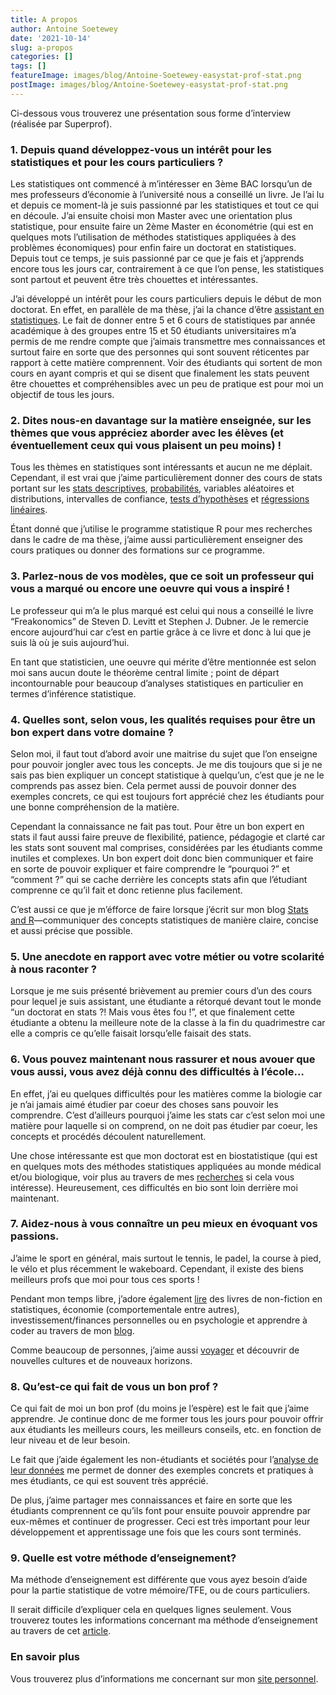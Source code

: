```yaml
---
title: A propos
author: Antoine Soetewey
date: '2021-10-14'
slug: a-propos
categories: []
tags: []
featureImage: images/blog/Antoine-Soetewey-easystat-prof-stat.png
postImage: images/blog/Antoine-Soetewey-easystat-prof-stat.png
---
```


Ci-dessous vous trouverez une présentation sous forme d'interview (réalisée par Superprof).

### 1. Depuis quand développez-vous un intérêt pour les statistiques et pour les cours particuliers ?

Les statistiques ont commencé à m'intéresser en 3ème BAC lorsqu'un de mes professeurs d'économie à l'université nous a conseillé un livre. Je l'ai lu et depuis ce moment-là je suis passionné par les statistiques et tout ce qui en découle. J'ai ensuite choisi mon Master avec une orientation plus statistique, pour ensuite faire un 2ème Master en économétrie (qui est en quelques mots l'utilisation de méthodes statistiques appliquées à des problèmes économiques) pour enfin faire un doctorat en statistiques. Depuis tout ce temps, je suis passionné par ce que je fais et j'apprends encore tous les jours car, contrairement à ce que l'on pense, les statistiques sont partout et peuvent être très chouettes et intéressantes.

J'ai développé un intérêt pour les cours particuliers depuis le début de mon doctorat. En effet, en parallèle de ma thèse, j'ai la chance d'être [assistant en statistiques](https://antoinesoetewey.com/fr/teaching/). Le fait de donner entre 5 et 6 cours de statistiques par année académique à des groupes entre 15 et 50 étudiants universitaires m'a permis de me rendre compte que j'aimais transmettre mes connaissances et surtout faire en sorte que des personnes qui sont souvent réticentes par rapport à cette matière comprennent. Voir des étudiants qui sortent de mon cours en ayant compris et qui se disent que finalement les stats peuvent être chouettes et compréhensibles avec un peu de pratique est pour moi un objectif de tous les jours.

### 2. Dites nous-en davantage sur la matière enseignée, sur les thèmes que vous appréciez aborder avec les élèves (et éventuellement ceux qui vous plaisent un peu moins) !

Tous les thèmes en statistiques sont intéressants et aucun ne me déplait. Cependant, il est vrai que j'aime particulièrement donner des cours de stats portant sur les [stats descriptives](https://statsandr.com/blog/descriptive-statistics-in-r/), [probabilités](https://statsandr.com/blog/the-9-concepts-and-formulas-in-probability-that-every-data-scientist-should-know/), variables aléatoires et distributions, intervalles de confiance, [tests d'hypothèses](https://statsandr.com/blog/hypothesis-test-by-hand/) et [régressions linéaires](https://statsandr.com/blog/multiple-linear-regression-made-simple/).

Étant donné que j'utilise le programme statistique R pour mes recherches dans le cadre de ma thèse, j'aime aussi particulièrement enseigner des cours pratiques ou donner des formations sur ce programme.

### 3. Parlez-nous de vos modèles, que ce soit un professeur qui vous a marqué ou encore une oeuvre qui vous a inspiré !

Le professeur qui m'a le plus marqué est celui qui nous a conseillé le livre "Freakonomics" de Steven D. Levitt et Stephen J. Dubner. Je le remercie encore aujourd'hui car c'est en partie grâce à ce livre et donc à lui que je suis là où je suis aujourd'hui.

En tant que statisticien, une oeuvre qui mérite d'être mentionnée est selon moi sans aucun doute le théorème central limite ; point de départ incontournable pour beaucoup d'analyses statistiques en particulier en termes d'inférence statistique.

### 4. Quelles sont, selon vous, les qualités requises pour être un bon expert dans votre domaine ?

Selon moi, il faut tout d'abord avoir une maitrise du sujet que l'on enseigne pour pouvoir jongler avec tous les concepts. Je me dis toujours que si je ne sais pas bien expliquer un concept statistique à quelqu'un, c'est que je ne le comprends pas assez bien. Cela permet aussi de pouvoir donner des exemples concrets, ce qui est toujours fort apprécié chez les étudiants pour une bonne compréhension de la matière.

Cependant la connaissance ne fait pas tout. Pour être un bon expert en stats il faut aussi faire preuve de flexibilité, patience, pédagogie et clarté car les stats sont souvent mal comprises, considérées par les étudiants comme inutiles et complexes. Un bon expert doit donc bien communiquer et faire en sorte de pouvoir expliquer et faire comprendre le "pourquoi ?" et "comment ?" qui se cache derrière les concepts stats afin que l'étudiant comprenne ce qu'il fait et donc retienne plus facilement.

C'est aussi ce que je m'éfforce de faire lorsque j'écrit sur mon blog [Stats and R](https://statsandr.com/)---communiquer des concepts statistiques de manière claire, concise et aussi précise que possible.

### 5. Une anecdote en rapport avec votre métier ou votre scolarité à nous raconter ?

Lorsque je me suis présenté brièvement au premier cours d'un des cours pour lequel je suis assistant, une étudiante a rétorqué devant tout le monde "un doctorat en stats ?! Mais vous êtes fou !", et que finalement cette étudiante a obtenu la meilleure note de la classe à la fin du quadrimestre car elle a compris ce qu'elle faisait lorsqu'elle faisait des stats.

### 6. Vous pouvez maintenant nous rassurer et nous avouer que vous aussi, vous avez déjà connu des difficultés à l'école...

En effet, j'ai eu quelques difficultés pour les matières comme la biologie car je n'ai jamais aimé étudier par coeur des choses sans pouvoir les comprendre. C'est d'ailleurs pourquoi j'aime les stats car c'est selon moi une matière pour laquelle si on comprend, on ne doit pas étudier par coeur, les concepts et procédés découlent naturellement.

Une chose intéressante est que mon doctorat est en biostatistique (qui est en quelques mots des méthodes statistiques appliquées au monde médical et/ou biologique, voir plus au travers de mes [recherches](https://antoinesoetewey.com/fr/research/) si cela vous intéresse). Heureusement, ces difficultés en bio sont loin derrière moi maintenant.

### 7. Aidez-nous à vous connaître un peu mieux en évoquant vos passions.

J'aime le sport en général, mais surtout le tennis, le padel, la course à pied, le vélo et plus récemment le wakeboard. Cependant, il existe des biens meilleurs profs que moi pour tous ces sports !

Pendant mon temps libre, j'adore également [lire](https://antoinesoetewey.com/files/booklist.html) des livres de non-fiction en statistiques, économie (comportementale entre autres), investissement/finances personnelles ou en psychologie et apprendre à coder au travers de mon [blog](https://statsandr.com/).

Comme beaucoup de personnes, j'aime aussi [voyager](https://antoinesoetewey.com/files/visited-places.html) et découvrir de nouvelles cultures et de nouveaux horizons.

### 8. Qu'est-ce qui fait de vous un bon prof ?

Ce qui fait de moi un bon prof (du moins je l'espère) est le fait que j'aime apprendre. Je continue donc de me former tous les jours pour pouvoir offrir aux étudiants les meilleurs cours, les meilleurs conseils, etc. en fonction de leur niveau et de leur besoin.

Le fait que j'aide également les non-étudiants et sociétés pour l'[analyse de leur données](https://datanalyze.be/) me permet de donner des exemples concrets et pratiques à mes étudiants, ce qui est souvent très apprécié. 

De plus, j'aime partager mes connaissances et faire en sorte que les étudiants comprennent ce qu'ils font pour ensuite pouvoir apprendre par eux-mêmes et continuer de progresser. Ceci est très important pour leur développement et apprentissage une fois que les cours sont terminés.

### 9. Quelle est votre méthode d'enseignement?

Ma méthode d'enseignement est différente que vous ayez besoin d'aide pour la partie statistique de votre mémoire/TFE, ou de cours particuliers.

Il serait difficile d'expliquer cela en quelques lignes seulement. Vous trouverez toutes les informations concernant ma méthode d'enseignement au travers de cet [article](/blog/methode-enseignement/).

### En savoir plus

Vous trouverez plus d'informations me concernant sur mon [site personnel](https://antoinesoetewey.com/fr/).